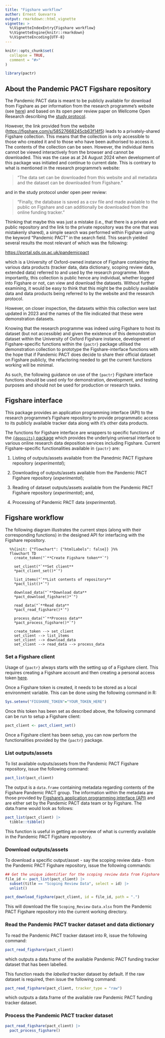 ```yaml
---
title: "Figshare workflow"
auther: Ernest Guevarra
output: rmarkdown::html_vignette
vignette: >
  %\VignetteIndexEntry{Figshare workflow}
  %\VignetteEngine{knitr::rmarkdown}
  %\VignetteEncoding{UTF-8}
---
```


```r
knitr::opts_chunk$set(
  collapse = TRUE,
  comment = "#>"
)
```

```r
library(pactr)
```

## About the Pandemic PACT Figshare repository

The Pandemic PACT data is meant to be publicly available for download from Figshare as per information from the research programme's website (see [here](https://www.pandemicpact.org/about/our-data)) and based on its open peer review paper on Wellcome Open Research describing the [study protocol](https://wellcomeopenresearch.org/articles/9-156/v1?src=rss).

However, the link provided from the website ([https://figshare.com/s/58527668245cb63f14f5](https://figshare.com/s/58527668245cb63f14f5)) leads to a privately-shared Figshare collection. This means that the collection is only accessible to those who created it and to those who have been authorised to access it. The contents of the collection can be seen. However, the individual items cannot be viewed interactively from the browser and cannot be downloaded. This was the case as at 24 August 2024 when development of this package was initiated and continue to current date. This is contrary to what is mentioned in the research programme's website:

> "The data set can be downloaded from this website and all metadata and the dataset can be downloaded from Figshare."

and in the study protocol under open peer review:

> "Finally, the database is saved as a csv file and made available to the public on Figshare and can additionally be downloaded from the online funding tracker."

Thinking that maybe this was just a mistake (i.e., that there is a private and public repository and the link to the private repository was the one that was mistakenly shared), a simple search was performed within Figshare using the keyword "Pandemic PACT" in the search field. This search yielded several results the most relevant of which was the following:

[https://portal.sds.ox.ac.uk/pandemicpact](https://portal.sds.ox.ac.uk/pandemicpact)

which is a University of Oxford-owned instance of Figshare containing the various data products (tracker data, data dictionary, scoping review data, extended data) referred to and used by the research programme. More importantly, this collection is public hence any individual, whether logged into Figshare or not, can view and download the datasets. Without further examining, it would be easy to think that this might be the publicly available data and data products being referred to by the website and the research protocol.

However, on closer inspection, the datasets within this collection were last updated in 2023 and the names of the file indicated that these were demonstration datasets.

Knowing that the research programme was indeed using Figshare to host its dataset (but not accessible) and given the existence of this demonstration dataset within the University of Oxford Figshare instance, development of Figshare-specific functions within the `{pactr}` package utilised the demonstration collection to prototype the Figshare-interface functions with the hope that if Pandemic PACT does decide to share their official dataset on Figshare publicly, the refactoring needed to get the current functions working will be minimal.

As such, the following guidance on use of the `{pactr}` Figshare interface functions should be used only for demonstration, development, and testing purposes and should not be used for production or research tasks.

## Figshare interface

This package provides an application programming interface (API) to the research programme's Figshare repository to provide programmatic access to its publicly available tracker data along with it's other data products.

The functions for Figshare interface are wrappers to specific functions of the [`{deposits}` package](https://docs.ropensci.org/deposits/index.html) which provides the underlying universal interface to various online research data deposition services including Figshare. Current Figshare-specific functionalities available in `{pactr}` are:

1. Listing of outputs/assets available from the Panedmic PACT Figshare repository (*experimental*);

2. Downloading of outputs/assets available from the Pandemic PACT Figshare repository (*experimental*);

3. Reading of dataset outputs/assets available from the Pandemic PACT Figshare repository (*experimental*); and,

4. Processing of Pandemic PACT data (*experimental*).

## Figshare workflow

The following diagram illustrates the current steps (along with their corresponding functions) in the designed API for interfacing with the Figshare repository.

```mermaid
  %%{init: {"flowchart": {"htmlLabels": false}} }%%
  flowchart TD
    create_token("`**Create Figshare token**`")
    
    set_client("`**Set client**
    *pact_client_set()*`")    
    
    list_items("`**List contents of repository**
    *pact_list()*`")
    
    download_data("`**Download data**
    *pact_download_figshare()*`")
    
    read_data("`**Read data**
    *pact_read_figshare()*`")

    process_data("`**Process data**
    *pact_process_figshare()*`")

    create_token --> set_client
    set_client --> list_items
    set_client --> download_data
    set_client --> read_data --> process_data
```

### Set a Figshare client

Usage of `{pactr}` always starts with the setting up of a Figshare client. This requires creating a Figshare account and then creating a personal access token [here](https://figshare.com/account/applications).

Once a Figshare token is created, it needs to be stored as a local environment variable. This can be done using the following command in R:

```R
Sys.setenv("FIGSHARE_TOKEN"="YOUR_TOKEN_HERE")
```

Once this token has been set as described above, the following command can be run to setup a Figshare client:

```r
pact_client <- pact_client_set()
```

Once a Figshare client has been setup, you can now perform the functionalities provided by the `{pactr}` package.

### List outputs/assets

To list available outputs/assets from the Pandemic PACT Figshare repository, issue the following command:

```r
pact_list(pact_client)
```

The output is a `data.frame` containing metadata regarding contents of the Figshare Pandemic PACT group. The information within the metadata are those provided by [Figshare's application programming interface (API)](https://docs.figshare.com/) and are either set by the Pandemic PACT data team or by Figshare. The data.frame would look as follows:

```r
pact_list(pact_client) |>
  tibble::tibble()
```

This function is useful in getting an overview of what is currently available in the Pandemic PACT Figshare repository.

### Download outputs/assets

To download a specific output/asset - say the scoping review data - from the Pandemic PACT Figshare repository, issue the following commands:

```r
## Get the unique identifier for the scoping review data from Figshare ----
file_id <- pact_list(pact_client) |>
  subset(title == "Scoping Review Data", select = id) |>
  unlist()

pact_download_figshare(pact_client, id = file_id, path = ".")
```

This will download the file `Scoping_Review-Data.xlsx` from the Pandemic PACT Figshare repository into the current working directory.

### Read the Pandemic PACT tracker dataset and data dictionary

To read the Pandemic PACT tracker dataset into R, issue the following command:

```r
pact_read_figshare(pact_client)
```

which outputs a data.frame of the available Pandemic PACT funding tracker dataset that has been labelled.

This function reads the *labelled* tracker dataset by default. If the raw dataset is required, then issue the following command:

```r
pact_read_figshare(pact_client, tracker_type = "raw")
```

which outputs a data.frame of the available raw Pandemic PACT funding tracker dataset.

### Process the Pandemic PACT tracker dataset

```r
pact_read_figshare(pact_client) |>
  pact_process_figshare()
```
